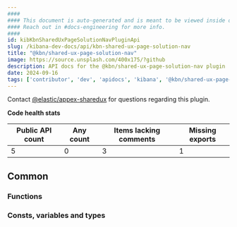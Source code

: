 ```yaml
---
####
#### This document is auto-generated and is meant to be viewed inside our experimental, new docs system.
#### Reach out in #docs-engineering for more info.
####
id: kibKbnSharedUxPageSolutionNavPluginApi
slug: /kibana-dev-docs/api/kbn-shared-ux-page-solution-nav
title: "@kbn/shared-ux-page-solution-nav"
image: https://source.unsplash.com/400x175/?github
description: API docs for the @kbn/shared-ux-page-solution-nav plugin
date: 2024-09-16
tags: ['contributor', 'dev', 'apidocs', 'kibana', '@kbn/shared-ux-page-solution-nav']
---
```




Contact [@elastic/appex-sharedux](https://github.com/orgs/elastic/teams/appex-sharedux) for questions regarding this plugin.

**Code health stats**

| Public API count  | Any count | Items lacking comments | Missing exports |
|-------------------|-----------|------------------------|-----------------|
| 5 | 0 | 3 | 1 |

## Common

### Functions
<DocDefinitionList data={kbnSharedUxPageSolutionNavObj.common.functions}/>

### Consts, variables and types
<DocDefinitionList data={kbnSharedUxPageSolutionNavObj.common.misc}/>

